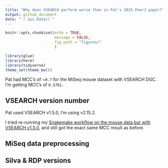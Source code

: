 ```yaml
---
title: "Why does VSEARCH perform worse than in Pat's 2015 PeerJ paper?"
output: github_document
date: "`r Sys.Date()`"
---
```


```r
knitr::opts_chunk$set(echo = TRUE,
                      message = FALSE,
                      fig.path = "figures/"
                      )
```

```r
library(glue)
library(here)
library(tidyverse)
theme_set(theme_bw())
```

Pat had MCC's of ~`0.7` for the MiSeq mouse dataset with VSEARCH DGC.
I'm getting MCC's of `0.5781`.

## VSEARCH version number

Pat used VSEARCH v1.5.0, I'm using v2.15.2.

I tried re-running my [Snakemake workflow on the mouse data but with VSEARCH
v1.5.0](https://github.com/SchlossLab/Sovacool_OptiFit_2021/blob/2f39f25fc31980fe3a9a349562486a3f972efc8b/subworkflows/4_vsearch/Snakefile#L40),
and still got the exact same MCC result as before.

## MiSeq data preprocessing

## Silva & RDP versions

